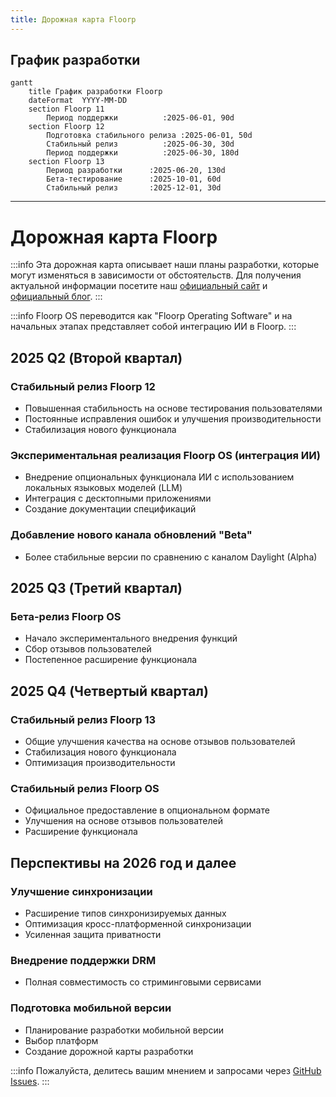 ```yaml
---
title: Дорожная карта Floorp
---
```



## График разработки

```mermaid
gantt
    title График разработки Floorp
    dateFormat  YYYY-MM-DD
    section Floorp 11
        Период поддержки          :2025-06-01, 90d
    section Floorp 12
        Подготовка стабильного релиза :2025-06-01, 50d
        Стабильный релиз          :2025-06-30, 30d
        Период поддержки          :2025-06-30, 180d
    section Floorp 13
        Период разработки      :2025-06-20, 130d
        Бета-тестирование      :2025-10-01, 60d
        Стабильный релиз       :2025-12-01, 30d
```

---

# Дорожная карта Floorp

:::info
Эта дорожная карта описывает наши планы разработки, которые могут изменяться в зависимости от обстоятельств.
Для получения актуальной информации посетите наш [официальный сайт](https://floorp.app) и [официальный блог](https://blog.floorp.app).
:::

:::info
Floorp OS переводится как "Floorp Operating Software" и на начальных этапах представляет собой интеграцию ИИ в Floorp. 
:::

## 2025 Q2 (Второй квартал)

### Стабильный релиз Floorp 12
- Повышенная стабильность на основе тестирования пользователями
- Постоянные исправления ошибок и улучшения производительности
- Стабилизация нового функционала

### Экспериментальная реализация Floorp OS (интеграция ИИ)
- Внедрение опциональных функционала ИИ с использованием локальных языковых моделей (LLM)
- Интеграция с десктопными приложениями
- Создание документации спецификаций

### Добавление нового канала обновлений "Beta"
- Более стабильные версии по сравнению с каналом Daylight (Alpha)

## 2025 Q3 (Третий квартал)

### Бета-релиз Floorp OS
- Начало экспериментального внедрения функций
- Сбор отзывов пользователей
- Постепенное расширение функционала

## 2025 Q4 (Четвертый квартал)

### Стабильный релиз Floorp 13
- Общие улучшения качества на основе отзывов пользователей
- Стабилизация нового функционала
- Оптимизация производительности

### Стабильный релиз Floorp OS
- Официальное предоставление в опциональном формате
- Улучшения на основе отзывов пользователей
- Расширение функционала

## Перспективы на 2026 год и далее

### Улучшение синхронизации
- Расширение типов синхронизируемых данных
- Оптимизация кросс-платформенной синхронизации
- Усиленная защита приватности

### Внедрение поддержки DRM
- Полная совместимость со стриминговыми сервисами

### Подготовка мобильной версии
- Планирование разработки мобильной версии
- Выбор платформ
- Создание дорожной карты разработки

:::info
Пожалуйста, делитесь вашим мнением и запросами через [GitHub Issues](https://github.com/Floorp-Projects/Floorp/issues).
:::
